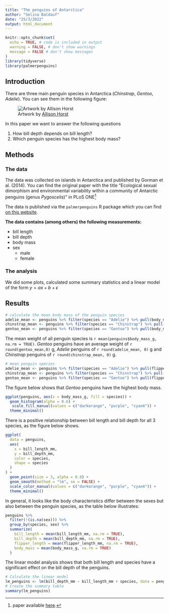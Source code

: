 ```yaml
---
title: "The penguins of Antarctica"
author: "Selina Baldauf"
date: "25/3/2022"
output: html_document
---
```


```r
knitr::opts_chunk$set(
  echo = TRUE, # code is included in output
  warning = FALSE, # don't show warnings
  message = FALSE # don't show messages
)
library(tidyverse)
library(palmerpenguins)
```

## Introduction

There are three main penguin species in Antarctica (*Chinstrap*, *Gentoo*, *Adelie*). You can see them in the following figure:

![Artwork by [Allison Horst](https://twitter.com/allison_horst)](https://github.com/allisonhorst/palmerpenguins/blob/master/man/figures/lter_penguins.png?raw=true)

In this paper we want to answer the following questions

1. How bill depth depends on bill length?
2. Which penguin species has the highest body mass?

## Methods

### The data

The data was collected on islands in Antarctica and published by Gorman et al. (2014). You can find the original paper with the title "Ecological sexual dimorphism and environmental variability within a community of Antarctic penguins (genus *Pygoscelis*)" in PLoS ONE^[paper available [here](https://doi.org/10.1371/journal.pone.0090081).]

The data is published via the `palmerpenguins` R package which you can find [on this website](https://allisonhorst.github.io/palmerpenguins/).

**The data contains (among others) the following measurements:**

- bill length
- bill depth
- body mass
- sex
  - male
  - female


### The analysis

We did some plots, calculated some summary statistics and a linear model of the 
form $y = ax + b + \epsilon$


## Results

```r
# calculate the mean body mass of the penguin species
adelie_mean <- penguins %>% filter(species == "Adelie") %>% pull(body_mass_g) %>% mean(na.rm = TRUE) 
chinstrap_mean <- penguins %>% filter(species == "Chinstrap") %>% pull(body_mass_g) %>% mean(na.rm = TRUE) 
gentoo_mean <- penguins %>% filter(species == "Gentoo") %>% pull(body_mass_g) %>% mean(na.rm = TRUE) 
```
The mean weight of all penguin species is `r mean(penguins$body_mass_g, na.rm = TRUE)`. *Gentoo* penguins have an average weight of `r round(gentoo_mean,0)` g, *Adelie* penguins of `r round(adelie_mean, 0)` g and *Chinstrap* penguins of `r round(chinstrap_mean, 0)` g.

```r
# mean penguin species
adelie_mean <- penguins %>% filter(species == "Adelie") %>% pull(flipper_length_mm) %>% mean(na.rm = TRUE) 
chinstrap_mean <- penguins %>% filter(species == "Chinstrap") %>% pull(flipper_length_mm) %>% mean(na.rm = TRUE) 
gentoo_mean <- penguins %>% filter(species == "Gentoo") %>% pull(flipper_length_mm) %>% mean(na.rm = TRUE) 
```

The figure below shows that *Gentoo* penguins have the highest body mass.

```r
ggplot(penguins, aes(x = body_mass_g, fill = species)) +
  geom_histogram(alpha = 0.6) +
   scale_fill_manual(values = c("darkorange", "purple", "cyan4")) +
  theme_minimal()
```

There is a positive relationship between bill length and bill depth for all 3 species, as the figure below shows.

```r
ggplot(
  data = penguins,
  aes(
    x = bill_length_mm,
    y = bill_depth_mm,
    color = species,
    shape = species
  )
) +
  geom_point(size = 3, alpha = 0.8) +
  geom_smooth(method = "lm", se = FALSE) +
  scale_color_manual(values = c("darkorange", "purple", "cyan4")) +
  theme_minimal()
```
In general, it looks like the body characteristics differ between the sexes but also between the penguin
species, as the table below illustrates:

```r
penguins %>% 
  filter(!(is.na(sex))) %>% 
  group_by(species, sex) %>% 
  summarize(
    bill_length = mean(bill_length_mm, na.rm = TRUE),
    bill_depth = mean(bill_depth_mm, na.rm = TRUE),
    flipper_length = mean(flipper_length_mm, na.rm = TRUE),
    body_mass = mean(body_mass_g, na.rm = TRUE)
  )
```

The linear model analysis shows that both bill length and species have a significant effect on 
the bill depth of the penguins.

```r
# Calculate the linear model
lm_penguins <- lm(bill_depth_mm ~ bill_length_mm + species, data = penguins)
# Create the summary table
summary(lm_penguins)
```

